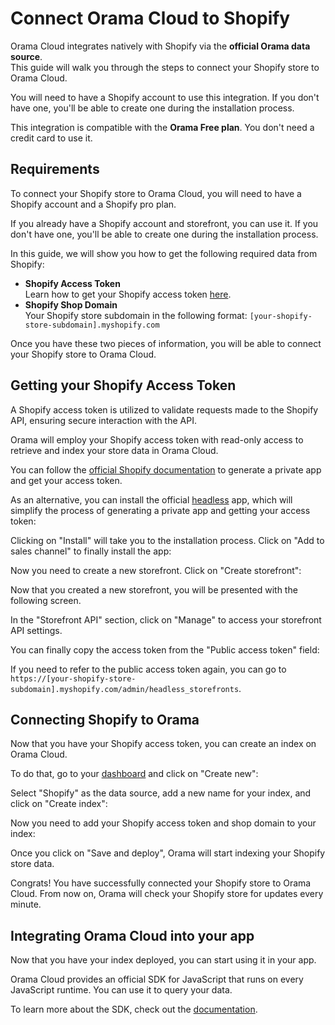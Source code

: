 
# Connect Orama Cloud to Shopify

Orama Cloud integrates natively with Shopify via the **official Orama data source**. \
This guide will walk you through the steps to connect your Shopify store to Orama Cloud.

You will need to have a Shopify account to use this integration. If you don't have one, you'll be able to create one during the installation process.

This integration is compatible with the **Orama Free plan**. You don't need a credit card to use it.

## Requirements

To connect your Shopify store to Orama Cloud, you will need to have a Shopify account and a Shopify pro plan.

If you already have a Shopify account and storefront, you can use it. If you don't have one, you'll be able to create one during the installation process.

In this guide, we will show you how to get the following required data from Shopify:

- **Shopify Access Token** \
Learn how to get your Shopify access token [here](#getting-your-shopify-access-token).
- **Shopify Shop Domain** \
Your Shopify store subdomain in the following format: `[your-shopify-store-subdomain].myshopify.com`

Once you have these two pieces of information, you will be able to connect your Shopify store to Orama Cloud.

## Getting your Shopify Access Token

A Shopify access token is utilized to validate requests made to the Shopify API, ensuring secure interaction with the API.

Orama will employ your Shopify access token with read-only access to retrieve and index your store data in Orama Cloud.

You can follow the [official Shopify documentation](https://shopify.dev/docs/apps/auth/admin-app-access-tokens) to generate a private app and get your access token.

As an alternative, you can install the official [headless](https://apps.shopify.com/headless) app, which will simplify the process of generating a private app and getting your access token:

<Screenshot
  src='/cloud/guides/shopify/headless-app.png'
  alt='Shopify Headless App'
/>

Clicking on "Install" will take you to the installation process. Click on "Add to sales channel" to finally install the app:

<Screenshot
  src='/cloud/guides/shopify/headless-app-installation.png'
  alt='Shopify Headless App installation process'
/>

Now you need to create a new storefront. Click on "Create storefront":

<Screenshot
  src='/cloud/guides/shopify/headless-app-create-storefront.png'
  alt='Shopify Headless App create storefront'
/>

Now that you created a new storefront, you will be presented with the following screen.

In the "Storefront API" section, click on "Manage" to access your storefront API settings.

<Screenshot
  src='/cloud/guides/shopify/headless-app-storefront-created.png'
  alt='Shopify Headless App storefront API'
/>

You can finally copy the access token from the "Public access token" field:

<Screenshot
  src='/cloud/guides/shopify/headless-app-access-token.png'
  alt='Shopify Headless App copy access token'
/>

If you need to refer to the public access token again, you can go to `https://[your-shopify-store-subdomain].myshopify.com/admin/headless_storefronts`.


## Connecting Shopify to Orama

Now that you have your Shopify access token, you can create an index on Orama Cloud.

To do that, go to your [dashboard](https://cloud.oramasearch.com/indexes) and click on "Create new":

<Screenshot
  src='/cloud/guides/shopify/orama-new-index.png'
  alt='Create new Orama index'
/>

Select "Shopify" as the data source, add a new name for your index, and click on "Create index":

<Screenshot
  src='/cloud/guides/shopify/orama-new-index-shopify.png'
  alt='Create new Orama index with Shopify'
/>

Now you need to add your Shopify access token and shop domain to your index:

<Screenshot
  src='/cloud/guides/shopify/orama-new-index-shopify-feed.png'
  alt='Feed your Orama index'
/>

Once you click on "Save and deploy", Orama will start indexing your Shopify store data.

<Screenshot
  src='/cloud/guides/shopify/orama-deployed.png'
  alt='Index deployed'
/>

Congrats! You have successfully connected your Shopify store to Orama Cloud. From now on, Orama will check your Shopify store for updates every minute.

## Integrating Orama Cloud into your app

Now that you have your index deployed, you can start using it in your app.

Orama Cloud provides an official SDK for JavaScript that runs on every JavaScript runtime. You can use it to query your data.

To learn more about the SDK, check out the [documentation](/cloud/integrating-orama-cloud/javascript-sdk).